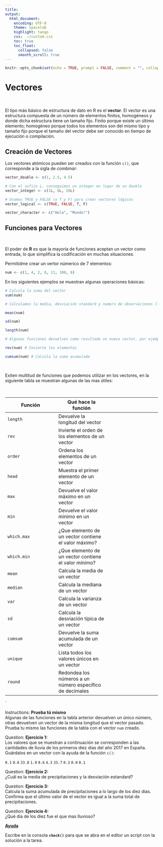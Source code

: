 ```yaml
---
title: 
output:
  html_document:
    encoding: UTF-8
    theme: spacelab
    highlight: tango
    css:  ~/custom.css
    toc: true
    toc_float: 
      collapsed: false
      smooth_scroll: true
---
```


```r
knitr::opts_chunk$set(echo = TRUE, prompt = FALSE, comment = "", collapse = TRUE)
```


# Vectores

</br>

El tipo más básico de estructura de dato en R es el __vector__. El vector es una estructura compuesta de un número de elementos finitos, homogéneos y donde dicha estructura tiene un tamaño fijo. Finito porque existe un último elemento; homogéneo porque todos los elementos son del mismo tipo y tamaño fijo porque el tamaño del vector
debe ser conocido en tiempo de ejecución o compilación.



## Creación de Vectores 

Los vectores atómicos pueden ser creados con la función `c()`, que corresponde
a la sigla de _combinar_:


```r
vector_double <- c(1, 2.5, 4.5)
```

```r
# Con el sufijo L, conseguimos un integer en lugar de un double
vector_integer <- c(1L, 6L, 10L)
```


```r
# Usamos TRUE y FALSE (o T y F) para crear vectores lógicos
vector_logical <- c(TRUE, FALSE, T, F)
```


```r
vector_character <- c("Hola", "Mundo!")
```


## Funciones para Vectores

</br>

El poder de __R__ es que la mayoría de funciones aceptan un vector como entrada, lo que simplifica la codificación en muchas situaciones.

Permitidme crear un vertor númerico de 7 elementos:

```r
num <- c(1, 4, 2, 8, 11, 100, 8)
```


En los siguientes ejemplos se muestran algunas operaciones básicas:

```r
# Calcula la suma del vector
sum(num)

# Calculamos la media, desviación standard y numero de observaciones (longitud)

mean(num)

sd(num)

length(num)

# Algunas funciones devuelven como resultado un nuevo vector, por ejemplo

rev(num) # Invierte los elementos

cumsum(num) # Calcula la suma acumulada

```

</br>

Exiten multitud de funciones que podemos utilizar en los vectores, en la siguiente tabla se muestran algunas de las 
mas útiles:

</br>

| Función  | Qué hace la función  | 
|---|---|---|
| `length`  | Devuelve la longitud del vector  | 
| `rev`  | Invierte el orden de los elementos de un vector | 
| `order`  | Ordena los elementos de un vector  |
| `head`  | Muestra el primer elemento de un vector  |
| `max`  | Devuelve el valor máximo en un vector  | 
| `min`  |  Devuelve el valor mínimo en un vector | 
| `which.max`  | ¿Que elemento de un vector contiene el valor máximo?   | 
| `which.min`  | ¿Que elemento de un vector contiene el valor mínimo?  | 
| `mean`  | Calcula la media de un vector  | 
| `median`  | Calcula la mediana de un vector  | 
| `var`  | Calcula la varianza de un vector  |
| `sd`  | Calcula la desviación típica de un vector   | 
| `cumsum`  |  Devuelve la suma acumulada de un vector |   
| `unique`  | Lista todos los valores únicos en un vector  | 
| `round`  |  Redondea los números a un número específico de decimales |
`


<div class="alert alert-success" role="alert">
<span class="glyphicon glyphicon-education" aria-hidden="true"></span>
<span class="sr-only">Instructions:</span>
__Prueba tú mismo__ </br>
Algunas de las funciones en la tabla anterior devuelven un único número, otras devuelven un vector de la misma longitud que el vector pasado. Prueba tu mismo las funciones de la tabla con el vector `num` creado.

</div>

<div class="panel panel-warning">
 <div class="panel-body">
 
<div class="alert alert-warning" role="alert">
<span class="glyphicon glyphicon-question-sign" aria-hidden="true"></span>
<span class="sr-only">Question:</span>
**Ejercicio 1:**  
Los valores que se muestran a continuación se corresponden a las cantidades de lluvia de los primeros diez dias del año 2017 en España. Guárdalos en un vector con la ayuda de la función `c()`:

`0.1` `0.6` `33.8` `1.9` `9.6` `4.3` `33.7` `0.3` `0.0` `0.1`

</div>


<div class="alert alert-warning" role="alert">
<span class="glyphicon glyphicon-question-sign" aria-hidden="true"></span>
<span class="sr-only">Question:</span>
**Ejercicio 2:**  
¿Cuál es la media de precipitaciones y la desviación estandard?
</div>


<div class="alert alert-warning" role="alert">
<span class="glyphicon glyphicon-question-sign" aria-hidden="true"></span>
<span class="sr-only">Question:</span>
**Ejercicio 3:**  
Calcula la suma acumulada de precipitaciones a lo largo de los diez dias. Confirma que el último valor de el vector es igual a la suma total de precipitaciones.
</div>

<div class="alert alert-warning" role="alert">
<span class="glyphicon glyphicon-question-sign" aria-hidden="true"></span>
<span class="sr-only">Question:</span>
**Ejercicio 4:**  
¿Qué dia de los diez fue el que mas lluvioso?
</div>




<p>
<a class="btn btn-info" data-toggle="collapse" href="#hint" aria-expanded="false" aria-controls="collapseExample">
<span class="glyphicon glyphicon-exclamation-sign" aria-hidden="true"></span>   __Ayuda__</a>
</p>
<div class="collapse" id="hint">
<div class="card card-block">
<div class="alert alert-info" role="alert">
Escribe en la consola __`check()`__ para que se abra en
el editor un script con la solución a la tarea.
</div>
</div>













